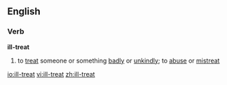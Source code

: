 ==English==
===Verb===
'''ill-treat'''
# to [[treat]] someone or something [[badly]] or [[unkindly]]; to [[abuse]] or [[mistreat]]

[[io:ill-treat]]
[[vi:ill-treat]]
[[zh:ill-treat]]